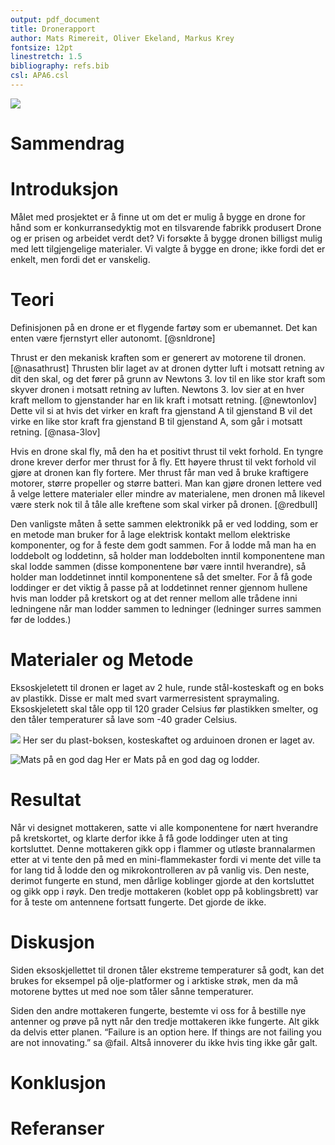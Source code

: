```yaml
---
output: pdf_document
title: Dronerapport
author: Mats Rimereit, Oliver Ekeland, Markus Krey
fontsize: 12pt
linestretch: 1.5
bibliography: refs.bib
csl: APA6.csl
---
```


![](bilder/Nærmer seg nå fra en annen vinkel.jpg)

\newpage
# Sammendrag

# Introduksjon
Målet med prosjektet er å finne ut om det er mulig å bygge en drone for hånd
som er konkurransedyktig mot en tilsvarende fabrikk produsert Drone og er prisen og arbeidet verdt det?
Vi forsøkte å bygge dronen billigst mulig med lett tilgjengelige materialer.
Vi valgte å bygge en drone; ikke fordi det er enkelt, men fordi det er vanskelig.

# Teori
Definisjonen på en drone er et flygende fartøy som er ubemannet.
Det kan enten være fjernstyrt eller autonomt. [@snldrone]

Thrust er den mekanisk kraften som er generert av motorene til dronen. [@nasathrust]
Thrusten blir laget av at dronen dytter luft i motsatt retning av dit den skal,
og det fører på grunn av Newtons 3. lov til en like stor kraft som skyver dronen i motsatt retning av luften.
Newtons 3. lov sier at en hver kraft mellom to gjenstander har en lik kraft i motsatt retning. [@newtonlov]
Dette vil si at hvis det virker en kraft fra gjenstand A til gjenstand B vil det virke en like stor kraft fra
gjenstand B til gjenstand A, som går i motsatt retning. [@nasa-3lov]

Hvis en drone skal fly, må den ha et positivt thrust til vekt forhold.
En tyngre drone krever derfor mer thrust for å fly.
Ett høyere thrust til vekt forhold vil gjøre at dronen kan fly fortere.
Mer thrust får man ved å bruke kraftigere motorer, større propeller og større batteri.
Man kan gjøre dronen lettere ved å velge lettere materialer eller mindre av materialene,
men dronen må likevel være sterk nok til å tåle alle kreftene som skal virker på dronen.
[@redbull]

Den vanligste måten å sette sammen elektronikk på er ved lodding,
som er en metode man bruker for å lage elektrisk kontakt mellom elektriske komponenter, og for å feste dem godt sammen.
For å lodde må man ha en loddebolt og loddetinn, så holder man loddebolten inntil komponentene man skal lodde sammen
(disse komponentene bør være inntil hverandre), så holder man loddetinnet inntil komponentene så det smelter.
For å få gode loddinger er det viktig å passe på at loddetinnet renner gjennom hullene hvis man lodder på kretskort
og at det renner mellom alle trådene inni ledningene når man lodder sammen to ledninger (ledninger surres sammen før de loddes.)



# Materialer og Metode
Eksoskjeletett til dronen er laget av 2 hule, runde stål-kosteskaft og en boks av plastikk.
Disse er malt med svart varmerresistent spraymaling.
Eksoskjeletett skal tåle opp til 120 grader Celsius før plastikken smelter, og den tåler temperaturer så lave som -40 grader Celsius.

![](bilder/Batteriet har fått bolig.jpg)
Her ser du plast-boksen, kosteskaftet og arduinoen dronen er laget av.

![Mats på en god dag](bilder/Mats på en god dag.jpg)
Her er Mats på en god dag og lodder.

# Resultat
Når vi designet mottakeren, satte vi alle komponentene for nært hverandre på kretskortet,
og klarte derfor ikke å få gode loddinger uten at ting kortsluttet.
Denne mottakeren gikk opp i flammer og utløste brannalarmen
etter at vi tente den på med en mini-flammekaster
fordi vi mente det ville ta for lang tid å lodde den og mikrokontrolleren av på vanlig vis.
Den neste, derimot fungerte en stund,
men dårlige koblinger gjorde at den kortsluttet og gikk opp i røyk.
Den tredje mottakeren (koblet opp på koblingsbrett) var for å teste om antennene fortsatt fungerte.
Det gjorde de ikke.

# Diskusjon
Siden eksoskjellettet til dronen tåler ekstreme temperaturer så godt, kan det brukes for eksempel på olje-platformer og i arktiske strøk,
men da må motorene byttes ut med noe som tåler sånne temperaturer.

Siden den andre mottakeren fungerte, bestemte vi oss for å bestille nye antenner og
prøve på nytt når den tredje mottakeren ikke fungerte.
Alt gikk da delvis etter planen.
"Failure is an option here. If things are not failing you are not innovating." sa @fail.
Altså innoverer du ikke hvis ting ikke går galt.

# Konklusjon

# Referanser
